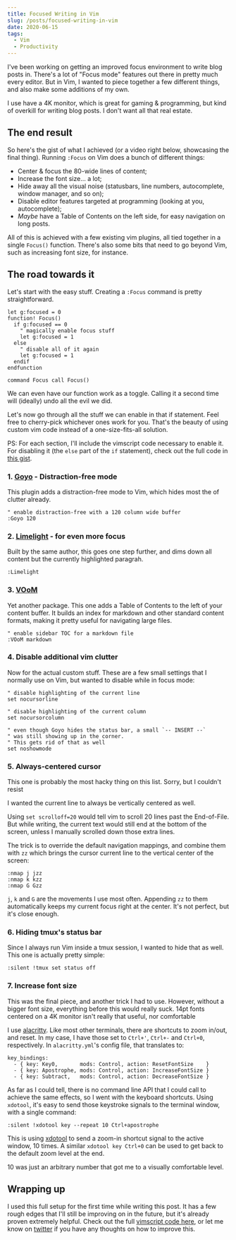 ```yaml
---
title: Focused Writing in Vim
slug: /posts/focused-writing-in-vim
date: 2020-06-15
tags:
  - Vim
  - Productivity
---
```



[gist]: https://gist.github.com/naps62/20e71350443191dd002c6dc640eef0c4

I've been working on getting an improved focus environment to write blog posts in. There's a lot of "Focus mode"
features out there in pretty much every editor. But in Vim, I wanted to piece together a few different things, and also
make some additions of my own.

I use have a 4K monitor, which is great for gaming & programming, but kind of overkill for writing blog posts. I don't
want all that real estate.

## The end result

So here's the gist of what I achieved (or a video right below, showcasing the final thing). Running `:Focus` on Vim does
a bunch of different things:
* Center & focus the 80-wide lines of content;
* Increase the font size... a lot;
* Hide away all the visual noise (statusbars, line numbers, autocomplete, window manager, and so on);
* Disable editor features targeted at programming (looking at you, autocomplete);
* *Maybe* have a Table of Contents on the left side, for easy navigation on long posts.


<Youtube videoID="8dLIDBKkbCI" />


All of this is achieved with a few existing vim plugins, all tied together in a single `Focus()` function. There's also
some bits that need to go beyond Vim, such as increasing font size, for instance.

## The road towards it

Let's start with the easy stuff. Creating a `:Focus` command is pretty straightforward.

```vimscript
let g:focused = 0
function! Focus()
  if g:focused == 0
    " magically enable focus stuff
    let g:focused = 1
  else
    " disable all of it again
    let g:focused = 1
  endif
endfunction

command Focus call Focus()
```

We can even have our function work as a toggle. Calling it a second time will (ideally) undo all the evil we did.

Let's now go through all the stuff we can enable in that if statement. Feel free to cherry-pick whichever ones work for
you. That's the beauty of using custom vim code instead of a one-size-fits-all solution.

PS: For each section, I'll include the vimscript code necessary to enable it. For disabling it (the `else` part of
the `if` statement), check out the full code in [this gist][gist].

### 1. [Goyo](https://github.com/junegunn/goyo.vim) - Distraction-free mode

This plugin adds a distraction-free mode to Vim, which hides most the of clutter already.

```vimscript
" enable distraction-free with a 120 column wide buffer
:Goyo 120
```

### 2. [Limelight](https://github.com/junegunn/limelight.vim) - for even more focus

Built by the same author, this goes one step further, and dims down all content but the currently highlighted paragrah.

```vimscript
:Limelight
```

### 3. [VOoM](https://www.vim.org/scripts/script.php?script_id=2657)

Yet another package. This one adds a Table of Contents to the left of your content buffer. It builds an index for markdown and other standard content formats, making it pretty useful for navigating large files.

```
" enable sidebar TOC for a markdown file
:VOoM markdown
```

### 4. Disable additional vim clutter

Now for the actual custom stuff. These are a few small settings that I normally use on Vim, but wanted to disable while
in focus mode:

```vimscript
" disable highlighting of the current line
set nocursorline

" disable highlighting of the current column
set nocursorcolumn

" even though Goyo hides the status bar, a small `-- INSERT --`
" was still showing up in the corner.
" This gets rid of that as well
set noshowmode
```

### 5. Always-centered cursor

This one is probably the most hacky thing on this list. Sorry, but I couldn't resist

I wanted the current line to always be vertically centered as well.

Using `set scrolloff=20` would tell vim to scroll 20
lines past the End-of-File. But while writing, the current text would still end at the bottom of the screen, unless
I manually scrolled down those extra lines.

The trick is to override the default navigation mappings, and combine them with `zz` which brings the cursor current
line to the vertical center of the screen:

```vimscript
:nmap j jzz
:nmap k kzz
:nmap G Gzz
```

`j`, `k` and `G` are the movements I use most often. Appending `zz` to them automatically keeps my current focus right
at the center. It's not perfect, but it's close enough.

### 6. Hiding tmux's status bar

Since I always run Vim inside a tmux session, I wanted to hide that as well. This one is actually pretty simple:

```vimscript
:silent !tmux set status off
```

### 7. Increase font size

This was the final piece, and another trick I had to use. However, without a bigger font size, everything before this
would really suck. 14pt fonts centered on a 4K monitor isn't really that useful, nor comfortable

I use [alacritty](https://github.com/alacritty/alacritty). Like most other terminals, there are shortcuts to zoom
in/out, and reset. In my case, I have those set to `Ctrl+'`, `Ctrl+-` and `Ctrl+0`, respectively. In `alacritty.yml`'s
config file, that translates to:

```
key_bindings:
  - { key: Key0,       mods: Control, action: ResetFontSize    }
  - { key: Apostrophe, mods: Control, action: IncreaseFontSize }
  - { key: Subtract,   mods: Control, action: DecreaseFontSize }
```

As far as I could tell, there is no command line API that I could call to achieve the same effects, so I went with the
keyboard shortcuts. Using `xdotool`, it's easy to send those keystroke signals to the terminal window, with a single
command:

```vimscript
:silent !xdotool key --repeat 10 Ctrl+apostrophe
```

This is using [xdotool](https://jlk.fjfi.cvut.cz/arch/manpages/man/xdotool.1.en) to send a zoom-in shortcut signal to the active window, 10 times.
A similar `xdotool key Ctrl+0` can be used to get back to the default zoom level at the end.

10 was just an arbitrary number that got me to a visually comfortable level.

## Wrapping up

I used this full setup for the first time while writing this post. It has a few rough edges that I'll still be
improving on in the future, but it's already proven extremely helpful.
Check out the full [vimscript code here][gist], or let me know on [twitter](https://twitter.com/naps62) if you have any thoughts on how to improve this.
